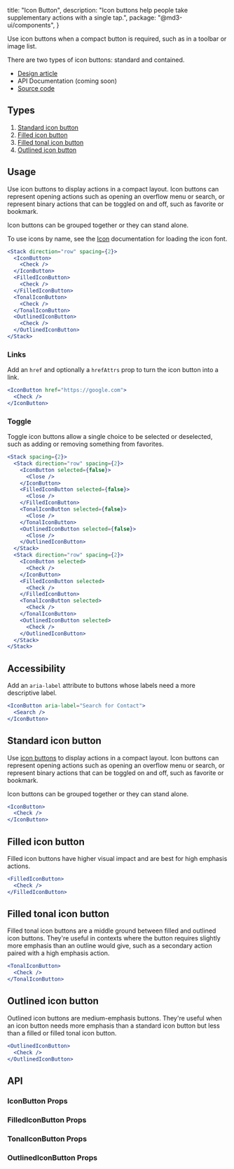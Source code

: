 
  title: "Icon Button",
  description:
    "Icon buttons help people take supplementary actions with a single tap.",
  package: "@md3-ui/components",
}

Use icon buttons when a compact button is required, such as in a toolbar or
image list.

There are two types of icon buttons: standard and contained.

- [Design article](https://m3.material.io/components/icon-buttons)
- API Documentation (coming soon)
- [Source code](https://github.com/efoken/md3-ui/tree/main/packages/button)

<Divider />

## Types

1. [Standard icon button](#standard-icon-button)
2. [Filled icon button](#filled-icon-button)
3. [Filled tonal icon button](#filled-tonal-icon-button)
4. [Outlined icon button](#outlined-icon-button)

## Usage

Use icon buttons to display actions in a compact layout. Icon buttons can
represent opening actions such as opening an overflow menu or search, or
represent binary actions that can be toggled on and off, such as favorite or
bookmark.

Icon buttons can be grouped together or they can stand alone.

To use icons by name, see the [Icon](/docs/components/icon#usage) documentation
for loading the icon font.

```jsx
<Stack direction="row" spacing={2}>
  <IconButton>
    <Check />
  </IconButton>
  <FilledIconButton>
    <Check />
  </FilledIconButton>
  <TonalIconButton>
    <Check />
  </TonalIconButton>
  <OutlinedIconButton>
    <Check />
  </OutlinedIconButton>
</Stack>
```

### Links

Add an `href` and optionally a `hrefAttrs` prop to turn the icon button into a
link.

```jsx
<IconButton href="https://google.com">
  <Check />
</IconButton>
```

### Toggle

Toggle icon buttons allow a single choice to be selected or deselected, such as
adding or removing something from favorites.

```jsx
<Stack spacing={2}>
  <Stack direction="row" spacing={2}>
    <IconButton selected={false}>
      <Close />
    </IconButton>
    <FilledIconButton selected={false}>
      <Close />
    </FilledIconButton>
    <TonalIconButton selected={false}>
      <Close />
    </TonalIconButton>
    <OutlinedIconButton selected={false}>
      <Close />
    </OutlinedIconButton>
  </Stack>
  <Stack direction="row" spacing={2}>
    <IconButton selected>
      <Check />
    </IconButton>
    <FilledIconButton selected>
      <Check />
    </FilledIconButton>
    <TonalIconButton selected>
      <Check />
    </TonalIconButton>
    <OutlinedIconButton selected>
      <Check />
    </OutlinedIconButton>
  </Stack>
</Stack>
```

## Accessibility

Add an `aria-label` attribute to buttons whose labels need a more descriptive
label.

```jsx live=false
<IconButton aria-label="Search for Contact">
  <Search />
</IconButton>
```

## Standard icon button

Use [icon buttons](https://m3.material.io/components/icon-buttons/guidelines) to
display actions in a compact layout. Icon buttons can represent opening actions
such as opening an overflow menu or search, or represent binary actions that can
be toggled on and off, such as favorite or bookmark.

Icon buttons can be grouped together or they can stand alone.

```jsx
<IconButton>
  <Check />
</IconButton>
```

## Filled icon button

Filled icon buttons have higher visual impact and are best for high emphasis
actions.

```jsx
<FilledIconButton>
  <Check />
</FilledIconButton>
```

## Filled tonal icon button

Filled tonal icon buttons are a middle ground between filled and outlined icon
buttons. They're useful in contexts where the button requires slightly more
emphasis than an outline would give, such as a secondary action paired with a
high emphasis action.

```jsx
<TonalIconButton>
  <Check />
</TonalIconButton>
```

## Outlined icon button

Outlined icon buttons are medium-emphasis buttons. They're useful when an icon
button needs more emphasis than a standard icon button but less than a filled or
filled tonal icon button.

```jsx
<OutlinedIconButton>
  <Check />
</OutlinedIconButton>
```

## API

### IconButton Props

<PropsTable of="IconButton" />

### FilledIconButton Props

<PropsTable of="FilledIconButton" />

### TonalIconButton Props

<PropsTable of="TonalIconButton" />

### OutlinedIconButton Props

<PropsTable of="OutlinedIconButton" />

